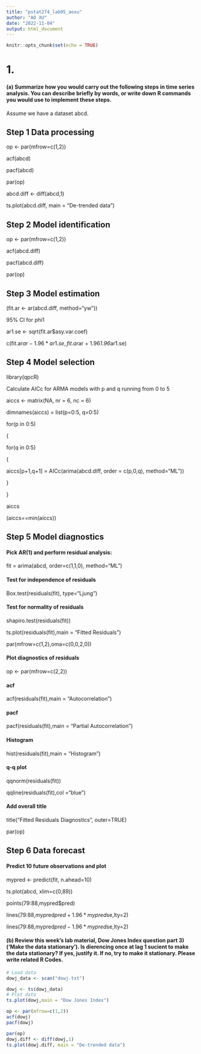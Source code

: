 ```yaml
---
title: "pstat274_lab05_aoxu"
author: "AO XU"
date: "2022-11-04"
output: html_document
---
```


```r
knitr::opts_chunk$set(echo = TRUE)
```


# 1. 

#### (a) Summarize how you would carry out the following steps in time series analysis. You can describe briefly by words, or write down R commands you would use to implement these steps. 

Assume we have a dataset abcd.

## Step 1 Data processing 

op <- par(mfrow=c(1,2))

acf(abcd)

pacf(abcd)

par(op)

abcd.diff <- diff(abcd,1)

ts.plot(abcd.diff, main = "De-trended data")

## Step 2 Model identification

op <- par(mfrow=c(1,2))

acf(abcd.diff)

pacf(abcd.diff)

par(op)

## Step 3 Model estimation

(fit.ar <- ar(abcd.diff, method="yw"))

95% CI for phi1

ar1.se <- sqrt(fit.ar$asy.var.coef)

c(fit.ar$ar - 1.96*ar1.se, fit.ar$ar + 1.96*1.96*ar1.se)

## Step 4 Model selection

library(qpcR)

Calculate AICc for ARMA models with p and q running from 0 to 5

aiccs <- matrix(NA, nr = 6, nc = 6)

dimnames(aiccs) = list(p=0:5, q=0:5)

for(p in 0:5)

{

for(q in 0:5)

{

aiccs[p+1,q+1] = AICc(arima(abcd.diff, order = c(p,0,q), method="ML"))

}

}

aiccs

(aiccs==min(aiccs))

## Step 5 Model diagnostics

#### Pick AR(1) and perform residual analysis:

fit = arima(abcd, order=c(1,1,0), method="ML")

#### Test for independence of residuals

Box.test(residuals(fit), type="Ljung")

#### Test for normality of residuals

shapiro.test(residuals(fit))

ts.plot(residuals(fit),main = "Fitted Residuals")

par(mfrow=c(1,2),oma=c(0,0,2,0))

#### Plot diagnostics of residuals

op <- par(mfrow=c(2,2))

#### acf

acf(residuals(fit),main = "Autocorrelation")

#### pacf

pacf(residuals(fit),main = "Partial Autocorrelation")

#### Histogram

hist(residuals(fit),main = "Histogram")

#### q-q plot

qqnorm(residuals(fit))

qqline(residuals(fit),col ="blue")

#### Add overall title

title("Fitted Residuals Diagnostics", outer=TRUE)

par(op)

## Step 6 Data forecast

#### Predict 10 future observations and plot

mypred <- predict(fit, n.ahead=10)

ts.plot(abcd, xlim=c(0,89))

points(79:88,mypred$pred)

lines(79:88,mypred$pred+1.96*mypred$se,lty=2)

lines(79:88,mypred$pred-1.96*mypred$se,lty=2)

#### (b) Review this week’s lab material, Dow Jones Index question part 3) (‘Make the data stationary’). Is dierencing once at lag 1 sucient to make the data stationary? If yes, justify it. If no, try to make it stationary. Please write related R Codes.

```r
# Load data
dowj_data <- scan("dowj.txt")
```

```r
dowj <- ts(dowj_data)
# Plot data
ts.plot(dowj,main = "Dow Jones Index")
```
```r
op <- par(mfrow=c(1,2))
acf(dowj)
pacf(dowj)
```
```r
par(op)
dowj.diff <- diff(dowj,1)
ts.plot(dowj.diff, main = "De-trended data")
```


